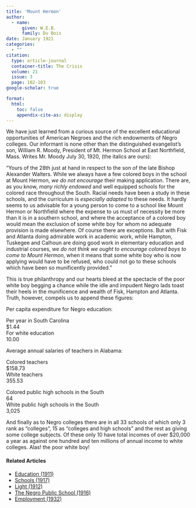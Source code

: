 ```yaml
---
title: 'Mount Hermon'
author:
  - name:
      given: W.E.B.
      family: Du Bois
date: January 1921
categories: 
  - ""
citation: 
  type: article-journal
  container-title: The Crisis
  volume: 21
  issue: 3
  page: 102-103
google-scholar: true

format:
  html:
    toc: false
    appendix-cite-as: display
---
```

We have just learned from a curious source of the excellent educational opportunities of American Negroes and the rich endowments of Negro colleges. Our informant is none other than the distinguished evangelist's son, William R. Moody, President of Mt. Hermon School at East Northfield, Mass. Writes Mr. Moody July 30, 1920, (the italics are ours):

"Yours of the 28th just at hand in respect to the son of the late Bishop Alexander Walters. While we always have a few colored boys in the school at Mount Hermon, *we do not encourage* their making application. There are, as you know, *many richly endowed* and well equipped schools for the colored race throughout the South. Racial needs have been a study in these schools, and the curriculum is *especially adapted* to these needs. It hardly seems to us advisable for a young person to come to a school like Mount Hermon or Northfield where the expense to us must of necessity be more than it is in a southern school, and where the acceptance of a colored boy would mean the exclusion of some white boy for whom no adequate provision is made elsewhere. Of course there are exceptions. But with Fisk and Atlanta doing admirable work in academic work, while Hampton, Tuskegee and Calhoun are doing good work in elementary education and industrial courses, *we do not think we ought to encourage colored boys to come to Mount Hermon*, when it means that some white boy who is now applying would have to be refused, who could not go to these schools which have been so munificently provided."

This is true philanthropy and our hearts bleed at the spectacle of the poor white boy begging a chance while the idle and impudent Negro lads toast their heels in the munificence and wealth of Fisk, Hampton and Atlanta. Truth, however, compels us to append these figures:

Per capita expenditure for Negro education:

<p><div class="container">
<div class="item">
<div class="description">Per year in South Carolina</div><div class="dots"></div>
<div class="amount">$1.44</div>
</div>
<div class="item">
<div class="description">For white education</div><div class="dots"></div>
<div class="amount">10.00</div>
</div>
</div></p>


Average annual salaries of teachers in Alabama:

<p><div class="container">
<div class="item">
<div class="description">Colored teachers</div><div class="dots"></div>
<div class="amount">$158.73</div>
</div>
<div class="item">
<div class="description">White teachers</div><div class="dots"></div>
<div class="amount">355.53</div>
</div>
</div></p>


<p><div class="container">
<div class="item">
<div class="description">Colored public high schools in the South</div><div class="dots"></div>
<div class="amount">64</div>
</div>
<div class="item">
<div class="description">White public high schools in the South</div><div class="dots"></div>
<div class="amount">3,025</div>
</div>
</div></p>

And finally as to Negro colleges there are in all 33 schools of which only 3 rank as "colleges", 15 as "colleges and high schools" and the rest as giving some college subjects. Of these only 10 have total incomes of over $20,000 a year as against one hundred and ten millions of annual income to white colleges. Alas! the poor white boy!

<!-- Similar articles start here -->
<div  class="clear-wrap"></div>

#### Related Articles

* [Education (1911)](/Volumes/01/04/education.html)
* [Schools (1917)](/Volumes/13/03/schools.html)
* [Light (1912)](/Volumes/03/04/light.html)
* [The Negro Public School (1916)](/Volumes/11/05/negro_public_school.html)
* [Employment (1932)](/Volumes/39/09/employment.html)

<!-- Similar articles end here -->
